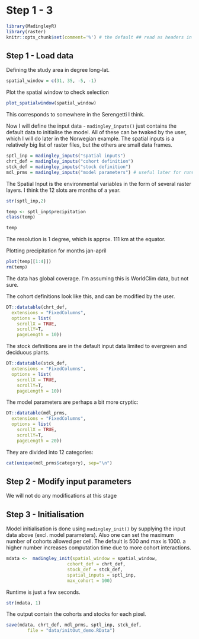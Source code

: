 # Step 1 - 3
```r
library(MadingleyR)
library(raster)
knitr::opts_chunk$set(comment='%') # the default ## read as headers in the knitted version
```



## Step 1 - Load data

Defining the study area in degree long-lat.
```r
spatial_window = c(31, 35, -5, -1)
```

Plot the spatial window to check selection
```r
plot_spatialwindow(spatial_window)
```

This corresponds to somewhere in the Serengetti I think.

Now I will define the input data - `madingley_inputs()` just contains the default data to initialise the model. All of these can be twaked by the user, which I will do later in the Norwegian example. The spatial inputs is a relatively big list of raster files, but the others are small data frames. 
```r
sptl_inp = madingley_inputs("spatial inputs")
chrt_def = madingley_inputs("cohort definition")
stck_def = madingley_inputs("stock definition")
mdl_prms = madingley_inputs("model parameters") # useful later for running the model
```


The Spatial Input is the environmental variables in the form of several raster layers. I think the 12 slots are months of a year.
```r
str(sptl_inp,2)
```

```r
temp <- sptl_inp$precipitation
class(temp)
```
```r
temp
```
The resolution is 1 degree, which is approx. 111 km at the equator. 

Plotting precipitation for months jan-april
```r
plot(temp[[1:4]])
rm(temp)
```
The data has global coverage. I'm assuming this is WorldClim data, but not sure.


The cohort definitions look like this, and can be modified by the user. 
```r
DT::datatable(chrt_def,
  extensions = "FixedColumns",
  options = list(
    scrollX = TRUE,
    scrollY=T,
    pageLength = 10))
```
The stock definitions are in the default input data limited to evergreen and deciduous plants. 
```r
DT::datatable(stck_def,
  extensions = "FixedColumns",
  options = list(
    scrollX = TRUE,
    scrollY=T,
    pageLength = 10))
```
The model parameters are perhaps a bit more cryptic:
```r
DT::datatable(mdl_prms,
  extensions = "FixedColumns",
  options = list(
    scrollX = TRUE,
    scrollY=T,
    pageLength = 20))
```
They are divided into 12 categories:
```r
cat(unique(mdl_prms$category), sep="\n")
```
## Step 2 - Modify input parameters
We will not do any modifications at this stage

## Step 3 - Initialisation

Model initialisation is done using ```madingley_init()``` by supplying the input data above (excl. model parameters). Also one can set the maximum number of cohorts allowed per cell. The default is 500 and max is 1000. a higher number increases computation time due to more cohort interactions. 

```r
mdata <-  madingley_init(spatial_window = spatial_window,
                       cohort_def = chrt_def,
                       stock_def = stck_def,
                       spatial_inputs = sptl_inp,
                       max_cohort = 100)
```
Runtime is just a few seconds.

```r
str(mdata, 1)
```

The output contain the cohorts and stocks for each pixel.

```r
save(mdata, chrt_def, mdl_prms, sptl_inp, stck_def, 
        file = "data/initOut_demo.RData")
```


